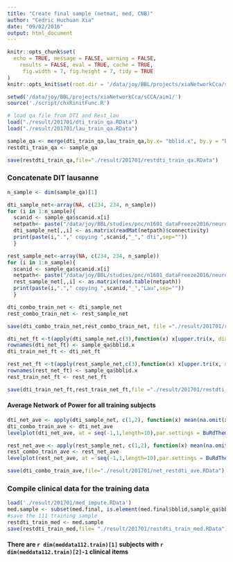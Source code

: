 ```yaml
---
title: "Create final sample (netmat, med, CNB)"
author: "Cedric Huchuan Xia"
date: "09/02/2016"
output: html_document
---
```


```r
knitr::opts_chunk$set(
  echo = TRUE, message = FALSE, warning = FALSE,
	results = FALSE, eval = TRUE, cache = TRUE,
	 fig.width = 7, fig.height = 7, tidy = TRUE
)
knitr::opts_knit$set(root.dir = '/data/joy/BBL/projects/xiaNetworkCca/sCCA/aim1/')
```


```r
setwd('/data/joy/BBL/projects/xiaNetworkCca/sCCA/aim1/')
source('./script/chxRinitFunc.R')
```

```r
# load qa file from DTI and Rest_lau
load("./result/201701/dti_train_qa.RData")
load("./result/201701/lau_train_qa.RData")

sample_qa <- merge(dti_train_qa,lau_train_qa,by.x= "bblid.x", by.y = "bblid")
restdti_train_qa <- sample_qa

save(restdti_train_qa,file="./result/201701/restdti_train_qa.RData")

```


### Concatenate DIT lausanne
```r
n_sample <- dim(sample_qa)[1]

dti_sample_net<-array(NA, c(234, 234, n_sample))
for (i in 1:n_sample){
  scanid <- sample_qa$scanid.x[i]
  netpath<- paste("/data/joy/BBL/studies/pnc/n1601_dataFreeze2016/neuroimaging/dti/deterministic_dec2016/FA/LausanneScale125/",scanid,"_FA_LausanneScale125.mat",sep="")
  dti_sample_net[,,i] <- as.matrix(readMat(netpath)$connectivity)
  print(paste(i,"."," copying ",scanid,"_"," dti",sep=""))
  }

rest_sample_net<-array(NA, c(234, 234, n_sample))
for (i in 1:n_sample){
  scanid <- sample_qa$scanid.x[i]
  netpath<- paste("/data/joy/BBL/studies/pnc/n1601_dataFreeze2016/neuroimaging/rest/restNetwork_Lausanne125/Lausanne125Networks/",scanid,"_Lausanne125_network.txt",sep="")
  rest_sample_net[,,i] <- as.matrix(read.table(netpath))
  print(paste(i,"."," copying ",scanid,"_","Lau",sep=""))
  }


```

```r
dti_combo_train_net <- dti_sample_net
rest_combo_train_net <- rest_sample_net

save(dti_combo_train_net,rest_combo_train_net, file ="./result/201701/restdti_train_netmat.RData")
```

```r
dti_net_ft <-t(apply(dti_sample_net,c(3),function(x) x[upper.tri(x, diag = F)]))
rownames(dti_net_ft) <- sample_qa$bblid.x
dti_train_net_ft <- dti_net_ft

rest_net_ft <-t(apply(rest_sample_net,c(3),function(x) x[upper.tri(x, diag = F)]))
rownames(rest_net_ft) <- sample_qa$bblid.x
rest_train_net_ft <- rest_net_ft

save(dti_train_net_ft,rest_train_net_ft,file ="./result/201701/restdti_train_ft.RData")

```

#### Average Network of Power for all training subjects
```r
dti_net_ave <- apply(dti_sample_net, c(1,2), function(x) mean(na.omit(x)))
dti_combo_train_ave <- dti_net_ave
levelplot(dti_net_ave, at = seq(-1,1,length=10),par.settings = BuRdTheme(),xlab='',ylab='',main="RestDTI Train Set")

rest_net_ave <- apply(rest_sample_net, c(1,2), function(x) mean(na.omit(x)))
rest_combo_train_ave <- rest_net_ave
levelplot(rest_net_ave, at = seq(-1,1,length=10),par.settings = BuRdTheme(),xlab='',ylab='',main="RestDTI Train Set")

save(dti_combo_train_ave,file="./result/201701/net_restdti_ave.RData")
```



### Compile clinical data for the training data 
``` r
load('./result/201701/med_impute.RData')
med.sample <- subset(med.final, is.element(med.final$bblid,sample_qa$bblid.x)) 
#save the 111 training sample
restdti_train_med <- med.sample
save(restdti_train_med,file= "./result/201701/restdti_train_med.RData")
```
#### There are `r dim(meddata112.train)[1]` subjects with `r dim(meddata112.train)[2]-1` clinical items

